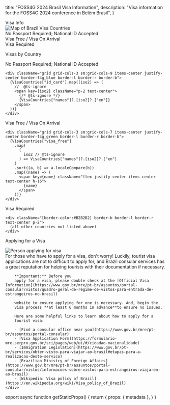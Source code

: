 

  title: "FOSS4G 2024 Brasil Visa Information",
  description: "Visa information for the FOSS4G 2024 conference in Belém Brasil",
}

<main className="sm:mx-auto max-w-6xl mx-2 my-2 sm:my-4 min-h-96">
  <Heading bubble>Visa Info</Heading>
  <div>
    <Image alt="Map of Brazil Visa Countries" src={VisaMap} />
    <div className="flex flex-col sm:flex-row mt-2 justify-center items-center sm:items-start space-y-1 sm:space-y-0 sm:space-x-3">
      <div className="flex items-center text-sm space-x-1">
        <div className="block [background-color:#a6bf64] w-4 h-4 sm:w-6 sm:h-6 border border-black"></div>
        <div>No Passport Required; National ID Accepted</div>
      </div>
      <div className="flex items-center text-sm space-x-1">
        <div className="block [background-color:#009575] w-4 h-4 sm:w-6 sm:h-6 border border-black"></div>
        <div>Visa Free / Visa On Arrival</div>
      </div>
      <div className="flex items-center text-sm space-x-1">
        <div className="block [background-color:#B2B2B2] w-4 h-4 sm:w-6 sm:h-6 border border-black"></div>
        <div>Visa Required</div>
      </div>
    </div>
  </div>

  <Heading>Visas by Country</Heading>
  <div className="">
    <div className="text-xl bg-f4g_green text-white p-2 pl-4 rounded-t-lg">
      No Passport Required; National ID Accepted
    </div>

    <div className="grid grid-cols-3 sm:grid-cols-9 items-center justify-center border-f4g_blue border-l border-r border-b">
      {VisaCountries["id_card"].map((iso2) => (
        //  @ts-ignore
        <span key={iso2} className="p-2 text-center">
          {/* @ts-ignore */}
          {VisaCountries["names"]?.[iso2]?.["en"]}
        </span>
      ))}
    </div>
  </div>

  <div className="mt-4">
    <div className="text-xl bg-f4g_blue text-white p-2 pl-4 rounded-t-lg">
      Visa Free / Visa On Arrival
    </div>

    <div className="grid grid-cols-3 sm:grid-cols-7 items-center justify-center border-f4g_green border-l border-r border-b">
      {VisaCountries["visa_free"]
        .map(
          (
            iso2 // @ts-ignore
          ) => VisaCountries["names"]?.[iso2]?.["en"]
        )
        .sort((a, b) => a.localeCompare(b))
        .map((name) => (
          <span key={name} className="flex justify-center items-center text-center h-16">
            {name}
          </span>
        ))}
    </div>
  </div>

  <div className="mt-4">
    <div className="text-xl [background-color:#B2B2B2] text-white p-2 pl-4 rounded-t-lg">
      Visa Required
    </div>

    <div className="[border-color:#B2B2B2] border-b border-l border-r text-center p-2">
      (all other countries not listed above)
    </div>
  </div>

  <Heading>Applying for a Visa</Heading>

  <div className="grid sm:grid-cols-2 space-y-2">
    <div className="flex justify-center items-center">
      <Image placeholder="blur"
        alt="Person applying for visa"
        className="w-full max-w-96"
        src={VisaApplicationImage}
      />
    </div>
    <div>
        For those who have to apply for a visa, don&apos;t worry! Luckily,
        tourist visa applications are not to difficult to apply for, and
        Brazil consular services has a great reputation for helping
        tourists with their documentation if necessary.

        **Important:** Before you
        apply for a visa, please double check at the [Official Visa Information](https://www.gov.br/mre/pt-br/assuntos/portal-consular/vistos/quadro-geral-de-regime-de-vistos-para-entrada-de-estrangeiros-no-brasil)

        website to ensure applying for one is necessary. And, begin the
        visa process **at least 6 months in advance**to ensure no issues.

        Here are some helpful links to learn about how to apply for a
        tourist visa:

        - [Find a consular office near you](https://www.gov.br/mre/pt-br/assuntos/portal-consular)
        - [Visa Application Form](https://formulario-mre.serpro.gov.br/sci/pages/web/ui/#/cidadao-nacionalidade)
        - [Immigration Legislation](https://www.gov.br/pt-br/servicos/obter-visto-para-viajar-ao-brasil#etapas-para-a-realizacao-deste-servico)
        - [Brazilian Ministry of Foreign Affairs](https://www.gov.br/mre/pt-br/assuntos/portal-consular/vistos/informacoes-sobre-vistos-para-estrangeiros-viajarem-ao-brasil)
        - [Wikipedia: Visa policy of Brazil](https://en.wikipedia.org/wiki/Visa_policy_of_Brazil)
    </div>
  </div>
</main>

export async function getStaticProps() {
  return {
    props: {
      metadata
    },
  }
}